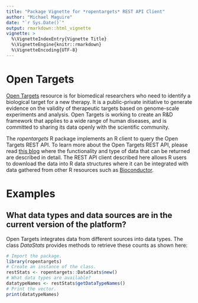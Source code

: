 ```yaml
---
title: "Package Vignette for *ropentargets* REST API Client"
author: "Michael Maguire"
date: "`r Sys.Date()`"
output: rmarkdown::html_vignette
vignette: >
  %\VignetteIndexEntry{Vignette Title}
  %\VignetteEngine{knitr::rmarkdown}
  %\VignetteEncoding{UTF-8}
---
```

# Open Targets

[Open Targets](https://www.opentargets.org/) resource is for biomedical researchers who need to identify a biological target for a new therapy. It is a public-private initiative to generate evidence on the validity of therapeutic targets based on genome-scale experiments and analysis. Open Targets is working to create an R&D framework that applies to a wide range of human diseases, and is committed to sharing its data openly with the scientific community.

The *ropentargets* R package implements an R client to query the Open Targets REST API. To learn more about the
Open Targets REST API, please read [this blog](https://blog.opentargets.org/api-getting-started-1/) where the 
functionality and type of data that can be returned are described in detail. The REST API client described here allows R users to download the data into R data structures where it can be integrated with data gathered from other
R resources such as [Bioconductor](https://www.bioconductor.org/).

# Examples

## What data types and data sources are in the current version of the platform?

Open Targets integrates data from different sources into data types. The class *DataStats* provides methods to retrieve these counts as shown here:

```r
# Import the package.
library(ropentargets)
# Create an instance of the class.
restStats <- ropentargets::DataStats$new()
# What data types are available?
datatypeNames <- restStats$getDataTypeNames()
# Print the vector.
print(datatypeNames)
```
